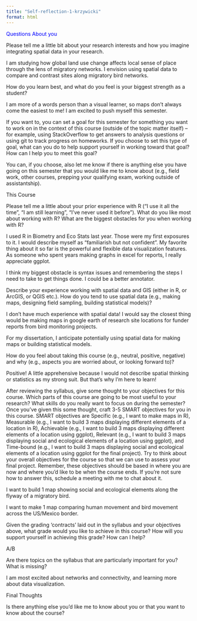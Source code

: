 ```yaml
---
title: "Self-reflection-1-krzywicki"
format: html
---
```


<span style="color: blue;">Questions About you

Please tell me a little bit about your research interests and how you imagine integrating spatial data in your research.

I am studying how global land use change affects local sense of place through the lens of migratory networks. I envision using spatial data to compare and contrast sites along migratory bird networks.

How do you learn best, and what do you feel is your biggest strength as a student?

I am more of a words person than a visual learner, so maps don't always come the easiest to me! I am excited to push myself this semester.

If you want to, you can set a goal for this semester for something you want to work on in the context of this course (outside of the topic matter itself) -- for example, using StackOverflow to get answers to analysis questions or using git to track progress on homeworks. If you choose to set this type of goal, what can you do to help support yourself in working toward that goal? How can I help you to meet this goal?

You can, if you choose, also let me know if there is anything else you have going on this semester that you would like me to know about (e.g., field work, other courses, prepping your qualifying exam, working outside of assistantship).

This Course

Please tell me a little about your prior experience with R ("I use it all the time", "I am still learning", "I've never used it before"). What do you like most about working with R? What are the biggest obstacles for you when working with R?

I used R in Biometry and Eco Stats last year. Those were my first exposures to it. I would describe myself as "familiarish but not confident". My favorite thing about it so far is the powerful and flexible data visualization features. As someone who spent years making graphs in excel for reports, I really appreciate ggplot. 

I think my biggest obstacle is syntax issues and remembering the steps I need to take to get things done. I could be a better annotator.

Describe your experience working with spatial data and GIS (either in R, or ArcGIS, or QGIS etc.). How do you tend to use spatial data (e.g., making maps, designing field sampling, building statistical models)?

I don't have much experience with spatial data! I would say the closest thing would be making maps in google earth of research site locations for funder reports from bird monitoring projects.

For my dissertation, I anticipate potentially using spatial data for making maps or building statistical models.

How do you feel about taking this course (e.g., neutral, positive, negative) and why (e.g., aspects you are worried about, or looking forward to)?

Positive! A little apprehensive because I would not describe spatial thinking or statistics as my strong suit. But that's why I'm here to learn!



After reviewing the syllabus, give some thought to your objectives for this course. Which parts of this course are going to be most useful to your research? What skills do you really want to focus on during the semester? Once you've given this some thought, craft 3-5 SMART objectives for you in this course. SMART objectives are Specific (e.g., I want to make maps in R), Measurable (e.g., I want to build 3 maps displaying different elements of a location in R), Achievable (e.g., I want to build 3 maps displaying different elements of a location using ggplot), Relevant (e.g., I want to build 3 maps displaying social and ecological elements of a location using ggplot), and Time-bound (e.g., I want to build 3 maps displaying social and ecological elements of a location using ggplot for the final project). Try to think about your overall objectives for the course so that we can use to assess your final project. Remember, these objectives should be based in where you are now and where you'd like to be when the course ends. If you're not sure how to answer this, schedule a meeting with me to chat about it.

I want to build 1 map showing social and ecological elements along the flyway of a migratory bird.

I want to make 1 map comparing human movement and bird movement across the US/Mexico border.

Given the grading 'contracts' laid out in the syllabus and your objectives above, what grade would you like to achieve in this course? How will you support yourself in achieving this grade? How can I help?

A/B

Are there topics on the syllabus that are particularly important for you? What is missing?

I am most excited about networks and connectivity, and learning more about data visualization. 

Final Thoughts

Is there anything else you'd like me to know about you or that you want to know about the course? </span>
